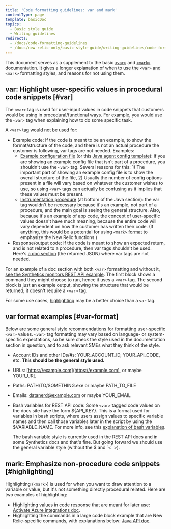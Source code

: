 ```yaml
---
title: 'Code formatting guidelines: var and mark'
contentType: page
template: basicDoc
topics:
  - Basic style guide
  - Writing guidelines
redirects:
  - /docs/code-formatting-guidelines
  - /docs/new-relic-only/basic-style-guide/writing-guidelines/code-formatting-guidelines
---
```


This document serves as a supplement to the basic [`<var>`](/docs/new-relic-only/basic-style-guide/writing-guidelines/code-examples#annotate-var) and [`<mark>`](/docs/new-relic-only/basic-style-guide/writing-guidelines/code-examples#annotate-mark) documentation. It gives a longer explanation of when to use the `<var>` and `<mark>` formatting styles, and reasons for not using them.

## var: Highlight user-specific values in procedural code snippets [#var]

The `<var>` tag is used for user-input values in code snippets that customers would be using in procedural/functional ways. For example, you would use the `<var>` tag when explaining how to do some specific task.

A `<var>` tag would not be used for:

* Example code: If the code is meant to be an example, to show the format/structure of the code, and there is not an actual procedure the customer is following, var tags are not needed. Examples:
  * [Example configuration file](/docs/integrations/host-integrations/host-integrations-list/oracledb-monitoring-integration#example-config) (or this [Java agent config template](/docs/agents/java-agent/configuration/java-agent-config-file-template)): if you are showing an example config file that isn't part of a procedure, you shouldn't use the `<var>` tag. Several reasons for this: 1) The important part of showing an example config file is to show the overall structure of the file, 2) Usually the number of config options present in a file will vary based on whatever the customer wishes to use, so using `<var>` tags can actually be confusing as it implies that these values must be present.
  * [Instrumentation procedure](/docs/serverless-function-monitoring/aws-lambda-monitoring/get-started/enable-new-relic-monitoring-aws-lambda#java) (at bottom of the Java section): the var tag wouldn't be necessary because it's an example, not part of a procedure, and the main goal is seeing the general structure. Also, because it's an example of app code, the concept of user-specific values doesn't have much meaning, because the entire code will vary dependent on how the customer has written their code. (If anything, this would be a potential for using [`<mark>` format](#highlighting) to emphasize the New Relic functions.)
* Response/output code: If the code is meant to show an expected return, and is not related to a procedure, then var tags shouldn't be used. Here's [a doc section](/docs/apis/synthetics-rest-api/monitor-examples/manage-synthetics-monitors-rest-api#get-all-monitors) (the returned JSON) where var tags are not needed.

For an example of a doc section with both `<var>` formatting and without it, [see the Synthetics monitors REST API example](/docs/apis/synthetics-rest-api/monitor-examples/manage-synthetics-monitors-rest-api#get-all-monitors). The first block shows a command they might choose to run, hence it uses a `<var>` tag. The second block is just an example output, showing the structure that would be returned; it doesn't require a `<var>` tag.

For some use cases, [highlighting](#highlighting) may be a better choice than a `var` tag.

## var format examples [#var-format]

Below are some general style recommendations for formatting user-specific `<var>` values. `<var>` tag formatting may vary based on language- or system-specific expectations, so be sure check the style used in the documentation section in question, and to ask relevant SMEs what they think of the style.

* Account IDs and other IDs/#s: YOUR_ACCOUNT_ID, YOUR_API_CODE, etc. **This should be the general style used.**
* URLs: [https://example.com](https://example.com), or maybe YOUR_URL
* Paths: PATH/TO/SOMETHING.exe or maybe PATH_TO_FILE
* Emails: [datanerd@example.com](mailto:datanerd@example.com) or maybe YOUR_EMAIL
* Bash variables for REST API code: Some `<var>` tagged code values on the docs site have the form $&#x7B;API_KEY}. This is a format used for variables in bash scripts, where users assign values to specific variable names and then call those variables later in the script by using the $VARIABLE_NAME. For more info, see this [explanation of bash variables](http://tldp.org/HOWTO/Bash-Prog-Intro-HOWTO-5.html).

  <Callout variant="important">
    The bash variable style is currently used in the REST API docs and in some Synthetics docs and that's fine. But going forward we should use the general variable style (without the $ and `&lt;` >).
  </Callout>

## mark: Emphasize non-procedure code snippets [#highlighting]

Highlighting (`<mark>`) is used for when you want to draw attention to a variable or value, but it's not something directly procedural related. Here are two examples of highlighting:

* Highlighting values in code response that are meant for later use: [Activate Azure integrations doc](/docs/infrastructure/microsoft-azure-integrations/getting-started/activate-azure-integrations#get-ids).
* Highlighting the commands in a large code block example that are New Relic-specific commands, with explanations below: [Java API doc](/docs/agents/java-agent/async-instrumentation/java-agent-api-asynchronous-applications#use-gettoken).
